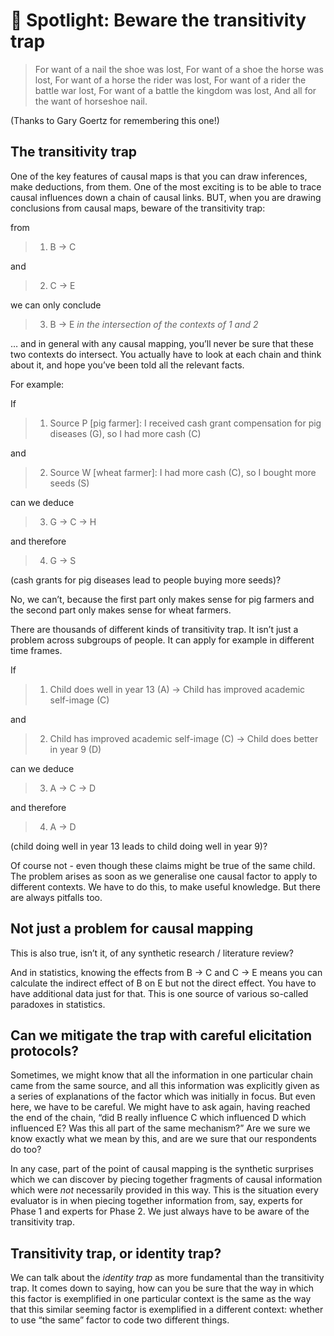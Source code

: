 # 🧠 Spotlight: Beware the transitivity trap

>For want of a nail the shoe was lost, 
>For want of a shoe the horse was lost,
>For want of a horse the rider was lost,
>For want of a rider the battle war lost, 
>For want of a battle the kingdom was lost,
>And all for the want of horseshoe nail.

(Thanks to Gary Goertz for remembering this one!)

## The transitivity trap

One of the key features of causal maps is that you can draw inferences, make deductions, from them. One of the most exciting is to be able to trace causal influences down a chain of causal links. BUT, when you are drawing conclusions from causal maps, beware of the transitivity trap: 

from 

>1) B → C 

and 

>2) C → E 

we can only conclude 

>3) B → E *in the intersection of the contexts of 1 and 2*

... and in general with any causal mapping, you'll never be sure that these two contexts do intersect. You actually have to look at each chain and think about it, and hope you've been told all the relevant facts.  


For example:

If 

>1)  Source P [pig farmer]: I received cash grant compensation for pig diseases (G), so I had more cash (C) 

and 

>2)  Source W [wheat farmer]: I had more cash (C), so I bought more seeds (S) 

can we deduce 

>3)  G → C → H

and therefore

>4) G → S

(cash grants for pig diseases lead to people buying more seeds)?

No, we can't, because the first part only makes sense for pig farmers and the second part only makes sense for wheat farmers. 

There are thousands of different kinds of transitivity trap. It isn't just a problem across subgroups of people. It can apply for example in different time frames. 

If 

>1)  Child does well in year 13 (A) → Child has improved academic self-image (C)

and 

>2)  Child has improved academic self-image (C) → Child does better in year 9 (D)

can we deduce 

>3)  A → C → D

and therefore

>4) A → D

(child doing well in year 13 leads to child doing well in year 9)?

Of course not - even though these claims might be true of the same child. The problem arises as soon as we generalise one causal factor to apply to different contexts. We have to do this, to make useful knowledge. But there are always pitfalls too.

## Not just a problem for causal mapping

This is also true, isn't it, of any synthetic research / literature review? 

And in statistics, knowing the effects from B → C and C → E means you can calculate the indirect effect of B on E but not the direct effect. You have to have additional data just for that. This is one source of various so-called paradoxes in statistics. 

## Can we mitigate the trap with careful elicitation protocols?

Sometimes, we might know that all the information in one particular chain came from the same source, and all this information was explicitly given as a series of explanations of the factor which was initially in focus. But even here, we have to be careful. We might have to ask again, having reached the end of the chain, "did B really influence C which influenced D which influenced E? Was this all part of the same mechanism?" Are we sure we know exactly what we mean by this, and are we sure that our respondents do too?

In any case, part of the point of causal mapping is the synthetic surprises which we can discover by piecing together fragments of causal information which were *not* necessarily provided in this way. This is the situation every evaluator is in when piecing together information from, say, experts for Phase 1 and experts for Phase 2. We just always have to be aware of the transitivity trap. 


## Transitivity trap, or identity trap?

We can talk about the *identity trap* as more fundamental than the transitivity trap. It comes down to saying, how can you be sure that the way in which this factor is exemplified in one particular context is the same as the way that this similar seeming factor is exemplified in a different context: whether to use "the same" factor to code two different things.









